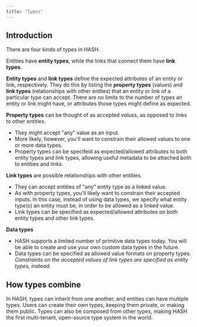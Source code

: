 ```yaml
---
title: "Types"
---
```


## Introduction

There are four kinds of types in HASH.

Entities have **entity types**, while the links that connect them have **link types**.

**Entity types** and **link types** define the expected attributes of an entity or link, respectively. They do this by listing the **property types** (values) and **link types** (relationships with other entites) that an entity or link of a particular type can accept. There are no limits to the number of types an entity or link might have, or attributes those types might define as expected.

**Property types** can be thought of as accepted _values_, as opposed to links to other entities.

- They might accept "any" value as an input.
- More likely, however, you'll want to constrain their allowed values to one or more data types.
- Property types can be specifeid as expected/allowed attributes to both entity types and link types, allowing useful metadata to be attached both to entities and links.

**Link types** are possible relationships with other entities.

- They can accept entities of "any" entity type as a linked value.
- As with property types, you'll likely want to constrain their accepted inputs. In this case, instead of using data types, we specify what entity type(s) an entity must be, in order to be allowed as a linked value.
- Link types can be specified as expected/allowed attributes on both entity types and other link types.

**Data types**

- HASH supports a limited number of primitive data types today. You will be able to create and use your own custom data types in the future.
- Data types can be specified as allowed value formats on property types. _Constraints on the accepted values of link types are specified as entity types, instead._

## How types combine

In HASH, types can inherit from one another, and entities can have multiple types. Users can create their own types, keeping them private, or making them public. Types can also be composed from other types, making HASH the first multi-tenant, open-source type system in the world.
